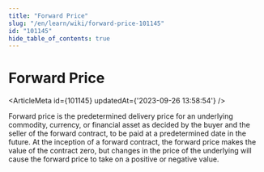 ```yaml
---
title: "Forward Price"
slug: "/en/learn/wiki/forward-price-101145"
id: "101145"
hide_table_of_contents: true
---
```



# Forward Price

<ArticleMeta id={101145} updatedAt={'2023-09-26 13:58:54'} />
<div className='border-solid border-b border-t-0 my-4 border-[var(--ifm-color-gray-300)]' />

Forward price is the predetermined delivery price for an underlying commodity, currency, or financial asset as decided by the buyer and the seller of the forward contract, to be paid at a predetermined date in the future. At the inception of a forward contract, the forward price makes the value of the contract zero, but changes in the price of the underlying will cause the forward price to take on a positive or negative value.
